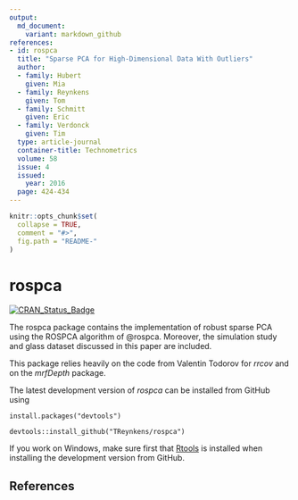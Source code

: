 ```yaml
---
output:
  md_document:
    variant: markdown_github
references:
- id: rospca
  title: "Sparse PCA for High-Dimensional Data With Outliers"
  author:
  - family: Hubert
    given: Mia
  - family: Reynkens
    given: Tom
  - family: Schmitt
    given: Eric
  - family: Verdonck
    given: Tim
  type: article-journal
  container-title: Technometrics
  volume: 58
  issue: 4
  issued:
    year: 2016
  page: 424-434
---
```


<!-- README.md is generated from README.Rmd. Please edit that file -->

```r
knitr::opts_chunk$set(
  collapse = TRUE,
  comment = "#>",
  fig.path = "README-"
)
```

# rospca
[![CRAN_Status_Badge](https://www.r-pkg.org/badges/version/rospca)](https://cran.r-project.org/package=rospca)

The rospca package contains the implementation of robust sparse PCA using the ROSPCA algorithm of @rospca.
Moreover, the simulation study and glass dataset discussed in this paper are included.

This package relies heavily on the code from Valentin Todorov for *rrcov* and on the *mrfDepth* package.

The latest development version of *rospca* can be installed from GitHub using

```
install.packages("devtools")

devtools::install_github("TReynkens/rospca")
```
If you work on Windows, make sure first that [Rtools](https://cran.r-project.org/bin/windows/Rtools/) is installed when installing the development version from GitHub.

## References